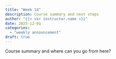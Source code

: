 ```yaml
---
title: "Week 14"
description: Course summary and next steps
author: "{{< var instructor.name >}}"
date: 2025-12-01
categories:
  - "weekly announcement"
draft: true
---
```


Course summary and where can you go from here?

